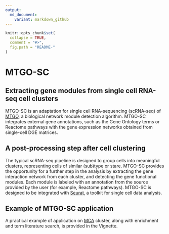 ```yaml
---
output:
  md_document:
    variant: markdown_github
---
```


<!-- README.md is generated from README.Rmd. Please edit that file -->

```r
knitr::opts_chunk$set(
  collapse = TRUE,
  comment = "#>",
  fig.path = "README-"
)
```

# MTGO-SC

## Extracting gene modules from single cell RNA-seq cell clusters

MTGO-SC is an adaptation for single cell RNA-sequencing (scRNA-seq) of [MTGO](https://gitlab.com/d1vella/MTGO), a biological network module detection algorithm. MTGO-SC integrates external gene annotations, such as the Gene Ontology terms or Reactome pathways with the gene expression networks obtained from single-cell DGE matrices.

## A post-processing step after cell clustering

The typical scRNA-seq pipeline is designed to group cells into meaningful clusters, representing cells of similar (sub)type or stare. MTGO-SC provides the opportunity for a further step in the analysis by extracting the gene interaction network from each cluster, and detecting the gene functional modules. Each module is labeled with an annotation from the source provided by the user (for example, Reactome pathways). MTGO-SC is designed to be integrated with [Seurat](https://github.com/satijalab/seurat), a toolkit for single cell data analysis.


## Example of MTGO-SC application
A practical example of application on [MCA](http://bis.zju.edu.cn/MCA/) cluster, along with enrichment and term literature search, is provided in the Vignette.
